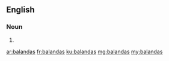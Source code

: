 ==English==

===Noun===
{{head|en|plural}}

# {{plural of|balanda|lang=en|nocat=1}}

[[ar:balandas]]
[[fr:balandas]]
[[ku:balandas]]
[[mg:balandas]]
[[my:balandas]]